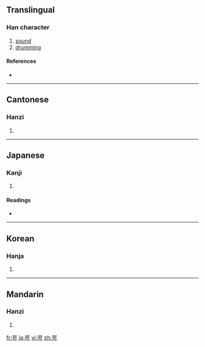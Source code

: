 ==Translingual==

===Han character===
{{Han char|rn=30|rad=口|as=06|sn=9|four=6620<sub>7</sub>|canj=口口一一尸 (RRMMS)}}

# [[sound]]
# [[drumming]]

====References====
* {{Han ref|kx=0186.020|dkj=03529|dj=0405.240|hdz=10615.060|uh=54A2|ud=21666|bh=CE4B|bd=52811}}

----

==Cantonese==

===Hanzi===
{{yue-hanzi|jyut=|y=ngok6}}

# {{defn|Cantonese}}

----

==Japanese==

===Kanji===
{{ja-kanji|grade=|rs=口06}}

# {{defn|Japanese}}

====Readings====
* {{ja-readings|on=[[がく]] (gaku)|kun=[[おどろく]] (odoroku)}}

----

==Korean==

===Hanja===
{{ko-hanja|hangeul=악|rv=ak|mr=ak}}

# {{defn|Korean}}

----

==Mandarin==

===Hanzi===
{{cmn-hanzi|pin=[[è]] ([[e4]])|wg=o<sup>4</sup>}}

# {{defn|Mandarin}}

[[fr:咢]]
[[ja:咢]]
[[vi:咢]]
[[zh:咢]]